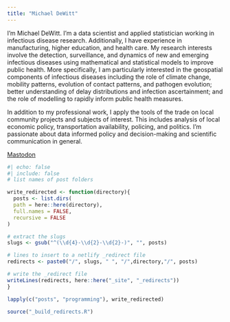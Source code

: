 ```yaml
---
title: "Michael DeWitt"
---
```


I'm Michael DeWitt.
I'm a data scientist and applied statistician working in infectious disease research.
Additionally, I have experience in manufacturing, higher education, and health care.
My research interests involve the detection, surveillance, and dynamics of new and emerging infectious diseases using mathematical and statistical models to improve public health. More specifically, I am particularly interested in the geospatial components of infectious diseases including the role of climate change, mobility patterns, evolution of contact patterns, and pathogen evolution; better understanding of delay distributions and infection ascertainment; and the role of modelling to rapidly inform public health measures.

In addition to my professional work, I apply the tools of the trade on local community projects and subjects of interest.
This includes analysis of local economic policy, transportation availability, policing, and politics. 
I'm passionate about data informed policy and decision-making and scientific communication in general.

<a rel="me" href="https://mastodon.social/@Medewitt">Mastodon</a>

```r
#| echo: false
#| include: false
# list names of post folders

write_redirected <- function(directory){
  posts <- list.dirs(
  path = here::here(directory),
  full.names = FALSE,
  recursive = FALSE
)

# extract the slugs
slugs <- gsub("^(\\d{4}-\\d{2}-\\d{2}-)", "", posts)

# lines to insert to a netlify _redirect file
redirects <- paste0("/", slugs, " ", "/",directory,"/", posts)

# write the _redirect file
writeLines(redirects, here::here("_site", "_redirects"))
}

lapply(c("posts", "programming"), write_redirected)

source("_build_redirects.R")
```
